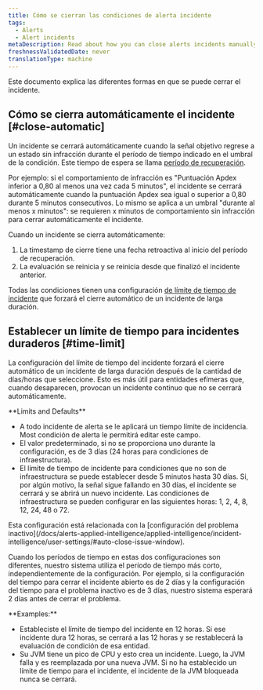 ```yaml
---
title: Cómo se cierran las condiciones de alerta incidente
tags:
  - Alerts
  - Alert incidents
metaDescription: Read about how you can close alerts incidents manually and automatically.
freshnessValidatedDate: never
translationType: machine
---
```


Este documento explica las diferentes formas en que se puede cerrar el incidente.

## Cómo se cierra automáticamente el incidente [#close-automatic]

Un incidente se cerrará automáticamente cuando la señal objetivo regrese a un estado sin infracción durante el período de tiempo indicado en el umbral de la condición. Este tiempo de espera se llama [período de recuperación](/docs/using-new-relic/welcome-new-relic/get-started/glossary#recovery-period).

Por ejemplo: si el comportamiento de infracción es "Puntuación Apdex inferior a 0,80 al menos una vez cada 5 minutos", el incidente se cerrará automáticamente cuando la puntuación Apdex sea igual o superior a 0,80 durante 5 minutos consecutivos. Lo mismo se aplica a un umbral "durante al menos x minutos": se requieren x minutos de comportamiento sin infracción para cerrar automáticamente el incidente.

Cuando un incidente se cierra automáticamente:

1. La timestamp de cierre tiene una fecha retroactiva al inicio del período de recuperación.
2. La evaluación se reinicia y se reinicia desde que finalizó el incidente anterior.

Todas las condiciones tienen una configuración [de límite de tiempo de incidente](#time-limit) que forzará el cierre automático de un incidente de larga duración.

## Establecer un límite de tiempo para incidentes duraderos [#time-limit]

La configuración del límite de tiempo del incidente forzará el cierre automático de un incidente de larga duración después de la cantidad de días/horas que seleccione. Esto es más útil para entidades efímeras que, cuando desaparecen, provocan un incidente continuo que no se cerrará automáticamente.

<DNT>
  **Limits and Defaults**
</DNT>

* A todo incidente de alerta se le aplicará un tiempo límite de incidencia. Most condición de alerta le permitirá editar este campo.
* El valor predeterminado, si no se proporciona uno durante la configuración, es de 3 días (24 horas para condiciones de infraestructura).
* El límite de tiempo de incidente para condiciones que no son de infraestructura se puede establecer desde 5 minutos hasta 30 días. Si, por algún motivo, la señal sigue fallando en 30 días, el incidente se cerrará y se abrirá un nuevo incidente. Las condiciones de infraestructura se pueden configurar en las siguientes horas: 1, 2, 4, 8, 12, 24, 48 o 72.

<Callout variant="tip">
  Esta configuración está relacionada con la [configuración del problema inactivo](/docs/alerts-applied-intelligence/applied-intelligence/incident-intelligence/user-settings/#auto-close-issue-window).

  Cuando los períodos de tiempo en estas dos configuraciones son diferentes, nuestro sistema utiliza el período de tiempo más corto, independientemente de la configuración. Por ejemplo, si la configuración del tiempo para cerrar el incidente abierto es de 2 días y la configuración del tiempo para el problema inactivo es de 3 días, nuestro sistema esperará 2 días antes de cerrar el problema.
</Callout>

<DNT>
  **Examples:**
</DNT>

* Estableciste el límite de tiempo del incidente en 12 horas. Si ese incidente dura 12 horas, se cerrará a las 12 horas y se restablecerá la evaluación de condición de esa entidad.
* Su JVM tiene un pico de CPU y esto crea un incidente. Luego, la JVM falla y es reemplazada por una nueva JVM. Si no ha establecido un límite de tiempo para el incidente, el incidente de la JVM bloqueada nunca se cerrará.
